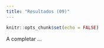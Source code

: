 ```yaml
---
title: "Resultados (09)"
---
```


```r
knitr::opts_chunk$set(echo = FALSE)
```

A completar ...